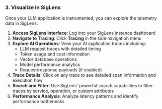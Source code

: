 ### 3. Visualize in SigLens

Once your LLM application is instrumented, you can explore the telemetry data in SigLens:

1. **Access SigLens Interface**: Log into your SigLens instance dashboard
2. **Navigate to Tracing**: Click **Tracing** in the side navigation menu
3. **Explore AI Operations**: View your AI application traces including:
   - LLM request traces with detailed timing
   - Token usage and cost information
   - Vector database operations
   - Model performance analytics
   - Request/response payloads (if enabled)
4. **Trace Details**: Click on any trace to see detailed span information and execution flow
5. **Search and Filter**: Use SigLens' powerful search capabilities to filter traces by service, operation, or custom attributes
6. **Performance Analysis**: Analyze latency patterns and identify performance bottlenecks
